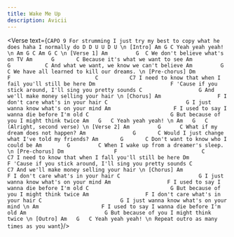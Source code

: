 ```yaml
---
title: Wake Me Up
description: Avicii
---
```



<Verse text={`
CAPO 9
For strumming I just try my best to copy what he does haha I normally do D D U U D U
\n
[Intro]
Am G C
   Yeah yeah yeah!
\n
Am G C
Am G C
\n
[Verse 1]
             Am         G  C
We don't believe what's on TV
             Am      G       C
Because it's what we want to see
             Am           G           C
And what we want, we know we can't believe
            Am         G        C
We have all learned to kill our dreams.
\n
[Pre-chorus]
  Dm                F                           C          C7
I need to know that when I fail you'll still be here
       Dm                        F
'Cause if you stick around, I'll sing you pretty sounds
               C                  G
And we'll make money selling your hair
\n
[Chorus]
Am                  F
I don't care what's in your hair
       C                         G
I just wanna know what's on your mind
Am                    F
I used to say I wanna die before I'm old
      C                          G
But because of you I might think twice
                Am   G   C
Yeah yeah yeah!
\n
 Am   G   C
             (Alright, second verse)
\n
[Verse 2]
           Am         G      C
What if my dream does not happen?
             Am               G       C
Would I just change what I've told my friends?
              Am       G       C
Don't want to know who I could be
            Am        G         C
When I wake up from a dreamer's sleep.
\n
[Pre-chorus]
  Dm                F                           C          C7
I need to know that when I fall you'll still be here
       Dm                        F
'Cause if you stick around, I'll sing you pretty sounds
               C                  C7
And we'll make money selling your hair
\n
[Chorus]
Am                  F
I don't care what's in your hair
       C                         G
I just wanna know what's on your mind
  Am                  F
I used to say I wanna die before I'm old
      C                          G
But because of you I might think twice
Am                  F
I don't care what's in your hair
       C                         G
I just wanna know what's on your mind
\n
Am                    F
I used to say I wanna die before I'm old
      Am                         G
But because of you I might think twice
\n
[Outro]
               Am   G   C
Yeah yeah yeah!
\n
Repeat outro as many times as you want
`}/>
